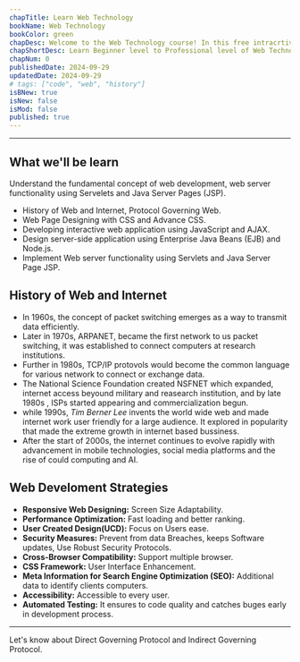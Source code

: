 ```yaml
---
chapTitle: Learn Web Technology 
bookName: Web Technology
bookColor: green
chapDesc: Welcome to the Web Technology course! In this free intracrtive course, we'll learn Beginner level to Professional level of Web Technology. How does it work?
chapShortDesc: Learn Beginner level to Professional level of Web Technology.
chapNum: 0
publishedDate: 2024-09-29
updatedDate: 2024-09-29
# tags: ["code", "web", "history"]
isBNew: true
isNew: false
isMod: false
published: true
---
```


---

## What we'll be learn
Understand the fundamental concept of web development, web server functionality using Servelets and Java Server Pages (JSP).
- History of Web and Internet, Protocol Governing Web.
- Web Page Designing with CSS and Advance CSS.
- Developing interactive web application using JavaScript and AJAX.
- Design server-side application using Enterprise Java Beans (EJB) and Node.js.
- Implement Web server functionality using Servlets and Java Server Page JSP.


## History of Web and Internet
- In 1960s, the concept of packet switching emerges as a way to transmit data efficiently.
- Later in 1970s, ARPANET, became the first network to us packet switching, it was established to connect computers at research institutions.
- Further in 1980s, TCP/IP protovols would become the common language for various network to connect or exchange data.
- The National Science Foundation created NSFNET which expanded, internet access beyound military and reasearch institution, and by late 1980s , ISPs started appearing and commercialization begun.
- while 1990s, *Tim Berner Lee* invents the world wide web and made internet work user friendly for a large audience. It explored in popularity that made the extreme growth in internet based bussiness.
- After the start of 2000s, the internet continues to evolve rapidly with advancement in mobile technologies, social media platforms and the rise of could computing and AI.

## Web Develoment Strategies
- **Responsive Web Designing:** Screen Size Adaptability.
- **Performance Optimization:** Fast loading and better ranking.
- **User Created Design(UCD):** Focus on Users ease.
- **Security Measures:** Prevent from data Breaches, keeps Software updates, Use Robust Security Protocols.
- **Cross-Browser Compatibility:** Support multiple browser.
- **CSS Framework:** User Interface Enhancement.
- **Meta Information for Search Engine Optimization (SEO):** Additional data to identify clients computers.
- **Accessibility:** Accessible to every user.
- **Automated Testing:** It ensures to code quality and catches buges early in development process.

---
<NextUp nextChap="1" nextChapName="Network Governing Protocols" nextChapLink="/web-technology/network-governing-protocol"> Let's know about Direct Governing Protocol and Indirect Governing Protocol. </NextUp>